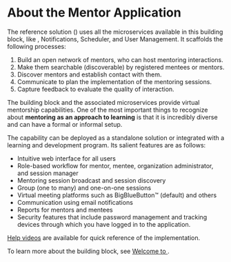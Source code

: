 
# About the Mentor Application

The reference solution (<PartialExample mentored />) uses all the microservices available in this building block, like <PartialExample mentored />, Notifications, Scheduler, and User Management. It scaffolds the following processes:

1. Build an open network of mentors, who can host mentoring interactions.
2. Make them searchable (discoverable) by registered mentees or mentors.
3. Discover mentors and establish contact with them.
4. Communicate to plan the implementation of the mentoring sessions.
5. Capture feedback to evaluate the quality of interaction. 

The <PartialExample mentored /> building block and the associated microservices provide virtual mentorship capabilities. One of the most important things to recognize about **mentoring as an approach to learning** is that it is incredibly diverse and can have a formal or informal setup. 

The <PartialExample mentored /> capability can be deployed as a standalone solution or integrated with a learning and development program. Its salient features are as follows:

* Intuitive web interface for all users 
* Role-based workflow for mentor, mentee, organization administrator, and session manager
* Mentoring session broadcast and session discovery 
* Group (one to many) and one-on-one sessions
* Virtual meeting platforms such as BigBlueButton™ (default) and others
* Communication using email notifications
* Reports for mentors and mentees
* Security features that include password management and tracking devices through which you have logged in to the application.

<p>
  <Admonition type="info">
  <p><a href="view-helpvideos">Help videos</a> are available for quick reference of the implementation.</p>
  <p>To learn more about the <PartialExample mentored /> building block, see <a href="intro">Welcome to <PartialExample mentored /></a>.</p>
  </Admonition>
</p>